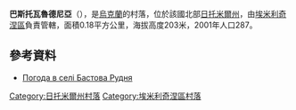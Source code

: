 {{coord|50|44|37|N|27|58|44|E|scale:30000|display=title}}

'''巴斯托瓦魯德尼亞'''（{{lang-uk|Бастова Рудня}}），是[[烏克蘭|烏克蘭]]的村落，位於該國北部[[日托米爾州|日托米爾州]]，由[[埃米利奇涅區|埃米利奇涅區]]負責管轄，面積0.18平方公里，海拔高度203米，2001年人口287。

==參考資料==
* [http://weather.in.ua/ua/zhitomirskaja/722 Погода в селі Бастова Рудня] {{Wayback|url=http://weather.in.ua/ua/zhitomirskaja/722 |date=20111219141250 }}

{{DEFAULTSORT:Бастова Рудня}}
[[Category:日托米爾州村落|Category:日托米爾州村落]]
[[Category:埃米利奇涅區村落|Category:埃米利奇涅區村落]]


{{Zhytomyr-geo-stub}}